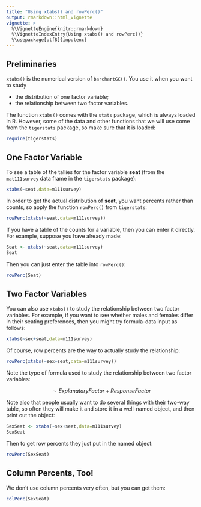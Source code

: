 ```yaml
---
title: "Using xtabs() and rowPerc()"
output: rmarkdown::html_vignette
vignette: >
  %\VignetteEngine{knitr::rmarkdown}
  %\VignetteIndexEntry{Using xtabs() and rowPerc()}
  %\usepackage[utf8]{inputenc}
---
```


## Preliminaries

`xtabs()` is the numerical version of `barchartGC()`.  You use it when you want to study

* the distribution of one factor variable;
* the relationship between two factor variables.

The function `xtabs()` comes with the `stats` package, which is always loaded in R.  However, some of the data and other functions that we will use come from the `tigerstats` package, so make sure that it is loaded:

```r
require(tigerstats)
```

## One Factor Variable

To see a table of the tallies for the factor variable **seat** (from the `mat111survey` data frame in the `tigerstats` package):

```r
xtabs(~seat,data=m111survey)
```

In order to get the actual distribution of **seat**, you want percents rather than counts, so apply the function `rowPerc()` from `tigerstats`:

```r
rowPerc(xtabs(~seat,data=m111survey))
```

If you have a table of the counts for a variable, then you can enter it directly.  For example, suppose you have already made:

```r
Seat <- xtabs(~seat,data=m111survey)
Seat
```

Then you can just enter the table into `rowPerc()`:
```r
rowPerc(Seat)
```


## Two Factor Variables

You can also use `xtabs()` to study the relationship between two factor variables.  For example, if you want to see whether males and females differ in their seating preferences, then you might try formula-data input as follows:

```r
xtabs(~sex+seat,data=m111survey)
```

Of course, row percents are the way to actually study the relationship:

```r
rowPerc(xtabs(~sex+seat,data=m111survey))
```

Note the type of formula used to study the relationship between two factor variables:

$$\sim ExplanatoryFactor + ResponseFactor$$

Note also that people usually want to do several things with their two-way table, so often they will make it and store it in a well-named object, and then print out the object:

```r
SexSeat <- xtabs(~sex+seat,data=m111survey)
SexSeat
```

Then to get row percents they just put in the named object:

```r
rowPerc(SexSeat)
```


## Column Percents, Too!

We don't use column percents very often, but you can get them:

```r
colPerc(SexSeat)
```


